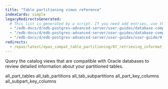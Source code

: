 ```yaml
---
title: "Table partitioning views reference"
indexCards: simple
legacyRedirectsGenerated:
  # This list is generated by a script. If you need add entries, use the `legacyRedirects` key.
  - "/edb-docs/d/edb-postgres-advanced-server/user-guides/database-compatibility-for-oracle-developers-guide/9.6/Database_Compatibility_for_Oracle_Developers_Guide_v9.6.1.121.html"
  - "/edb-docs/d/edb-postgres-advanced-server/user-guides/database-compatibility-for-oracle-developers-guide/9.5/Database_Compatibility_for_Oracle_Developers_Guide.1.346.html"
  - "/edb-docs/d/edb-postgres-advanced-server/user-guides/user-guide/9.5/EDB_Postgres_Enterprise_Guide.1.070.html"
redirects:
  - /epas/latest/epas_compat_table_partitioning/07_retrieving_information_about_a_partitioned_table/01_table_partitioning_views_reference/ #generated for docs/epas/reorg-role-use-case-mode
---
```


<div id="table_partitioning_views_reference" class="registered_link"></div>

Query the catalog views that are compatible with Oracle databases to review detailed information about your partitioned tables.

<div class="toctree" maxdepth="3">

all_part_tables all_tab_partitions all_tab_subpartitions all_part_key_columns all_subpart_key_columns

</div>
